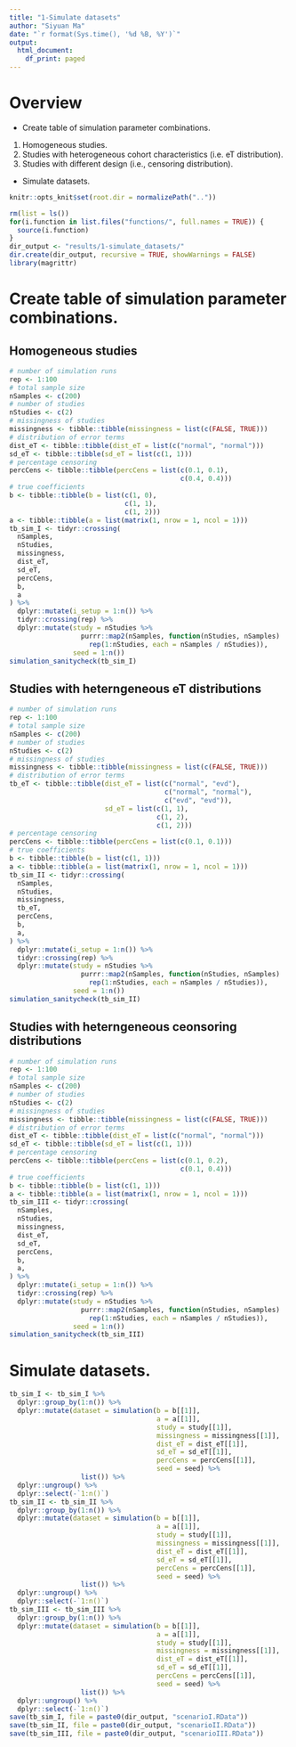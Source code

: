 ```yaml
---
title: "1-Simulate datasets"
author: "Siyuan Ma"
date: "`r format(Sys.time(), '%d %B, %Y')`"
output:
  html_document:
    df_print: paged
---
```

# Overview
- Create table of simulation parameter combinations.
1. Homogeneous studies.
2. Studies with heterogeneous cohort characteristics (i.e. eT distribution).
3. Studies with different design (i.e., censoring distribution).
- Simulate datasets.
```r
knitr::opts_knit$set(root.dir = normalizePath(".."))
```
```r
rm(list = ls())
for(i.function in list.files("functions/", full.names = TRUE)) {
  source(i.function)
}
dir_output <- "results/1-simulate_datasets/"
dir.create(dir_output, recursive = TRUE, showWarnings = FALSE)
library(magrittr)
```
# Create table of simulation parameter combinations.
## Homogeneous studies
```r
# number of simulation runs
rep <- 1:100
# total sample size
nSamples <- c(200)
# number of studies
nStudies <- c(2)
# missingness of studies
missingness <- tibble::tibble(missingness = list(c(FALSE, TRUE)))
# distribution of error terms
dist_eT <- tibble::tibble(dist_eT = list(c("normal", "normal")))
sd_eT <- tibble::tibble(sd_eT = list(c(1, 1)))
# percentage censoring
percCens <- tibble::tibble(percCens = list(c(0.1, 0.1),
                                           c(0.4, 0.4)))
# true coefficients
b <- tibble::tibble(b = list(c(1, 0),
                             c(1, 1),
                             c(1, 2)))
a <- tibble::tibble(a = list(matrix(1, nrow = 1, ncol = 1)))
tb_sim_I <- tidyr::crossing(
  nSamples,
  nStudies,
  missingness,
  dist_eT,
  sd_eT,
  percCens,
  b,
  a
) %>%
  dplyr::mutate(i_setup = 1:n()) %>% 
  tidyr::crossing(rep) %>% 
  dplyr::mutate(study = nStudies %>% 
                  purrr::map2(nSamples, function(nStudies, nSamples) 
                    rep(1:nStudies, each = nSamples / nStudies)),
                seed = 1:n())
simulation_sanitycheck(tb_sim_I)
```
## Studies with heterngeneous eT distributions
```r
# number of simulation runs
rep <- 1:100
# total sample size
nSamples <- c(200)
# number of studies
nStudies <- c(2)
# missingness of studies
missingness <- tibble::tibble(missingness = list(c(FALSE, TRUE)))
# distribution of error terms
tb_eT <- tibble::tibble(dist_eT = list(c("normal", "evd"),
                                       c("normal", "normal"),
                                       c("evd", "evd")),
                        sd_eT = list(c(1, 1),
                                     c(1, 2),
                                     c(1, 2)))
# percentage censoring
percCens <- tibble::tibble(percCens = list(c(0.1, 0.1)))
# true coefficients
b <- tibble::tibble(b = list(c(1, 1)))
a <- tibble::tibble(a = list(matrix(1, nrow = 1, ncol = 1)))
tb_sim_II <- tidyr::crossing(
  nSamples,
  nStudies,
  missingness,
  tb_eT,
  percCens,
  b,
  a,
) %>%
  dplyr::mutate(i_setup = 1:n()) %>% 
  tidyr::crossing(rep) %>% 
  dplyr::mutate(study = nStudies %>% 
                  purrr::map2(nSamples, function(nStudies, nSamples) 
                    rep(1:nStudies, each = nSamples / nStudies)),
                seed = 1:n())
simulation_sanitycheck(tb_sim_II)
```
## Studies with heterngeneous ceonsoring distributions
```r
# number of simulation runs
rep <- 1:100
# total sample size
nSamples <- c(200)
# number of studies
nStudies <- c(2)
# missingness of studies
missingness <- tibble::tibble(missingness = list(c(FALSE, TRUE)))
# distribution of error terms
dist_eT <- tibble::tibble(dist_eT = list(c("normal", "normal")))
sd_eT <- tibble::tibble(sd_eT = list(c(1, 1)))
# percentage censoring
percCens <- tibble::tibble(percCens = list(c(0.1, 0.2),
                                           c(0.1, 0.4)))
# true coefficients
b <- tibble::tibble(b = list(c(1, 1)))
a <- tibble::tibble(a = list(matrix(1, nrow = 1, ncol = 1)))
tb_sim_III <- tidyr::crossing(
  nSamples,
  nStudies,
  missingness,
  dist_eT,
  sd_eT,
  percCens,
  b,
  a,
) %>%
  dplyr::mutate(i_setup = 1:n()) %>% 
  tidyr::crossing(rep) %>% 
  dplyr::mutate(study = nStudies %>% 
                  purrr::map2(nSamples, function(nStudies, nSamples) 
                    rep(1:nStudies, each = nSamples / nStudies)),
                seed = 1:n())
simulation_sanitycheck(tb_sim_III)
```

# Simulate datasets.
```r
tb_sim_I <- tb_sim_I %>% 
  dplyr::group_by(1:n()) %>% 
  dplyr::mutate(dataset = simulation(b = b[[1]],
                                     a = a[[1]],
                                     study = study[[1]],
                                     missingness = missingness[[1]],
                                     dist_eT = dist_eT[[1]],
                                     sd_eT = sd_eT[[1]],
                                     percCens = percCens[[1]],
                                     seed = seed) %>% 
                  list()) %>% 
  dplyr::ungroup() %>% 
  dplyr::select(-`1:n()`)
tb_sim_II <- tb_sim_II %>% 
  dplyr::group_by(1:n()) %>% 
  dplyr::mutate(dataset = simulation(b = b[[1]],
                                     a = a[[1]],
                                     study = study[[1]],
                                     missingness = missingness[[1]],
                                     dist_eT = dist_eT[[1]],
                                     sd_eT = sd_eT[[1]],
                                     percCens = percCens[[1]],
                                     seed = seed) %>% 
                  list()) %>% 
  dplyr::ungroup() %>% 
  dplyr::select(-`1:n()`)
tb_sim_III <- tb_sim_III %>% 
  dplyr::group_by(1:n()) %>% 
  dplyr::mutate(dataset = simulation(b = b[[1]],
                                     a = a[[1]],
                                     study = study[[1]],
                                     missingness = missingness[[1]],
                                     dist_eT = dist_eT[[1]],
                                     sd_eT = sd_eT[[1]],
                                     percCens = percCens[[1]],
                                     seed = seed) %>% 
                  list()) %>% 
  dplyr::ungroup() %>% 
  dplyr::select(-`1:n()`)
save(tb_sim_I, file = paste0(dir_output, "scenarioI.RData"))
save(tb_sim_II, file = paste0(dir_output, "scenarioII.RData"))
save(tb_sim_III, file = paste0(dir_output, "scenarioIII.RData"))
```